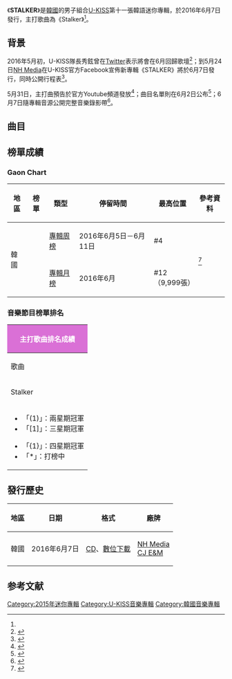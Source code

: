 {{Infobox Album
| Name = STALKER
| Cover = U-KISS STALKER.jpg
| Artist = [[U-KISS|U-KISS]]
| Type = EP
| Released = 2016年6月7日<ref name="Release">{{cite web|title=U-KISS reveals MV teaser for 'Stalker'|url=http://www.allkpop.com/article/2016/05/u-kiss-reveals-mv-teaser-for-stalker|date=2016-05-30|accessdate=2016-07-07|language=en|archive-date=2016-07-04|archive-url=https://web.archive.org/web/20160704041901/http://www.allkpop.com/article/2016/05/u-kiss-reveals-mv-teaser-for-stalker|dead-url=no}}</ref>
| Recorded = 2016年
| Genre = [[韓語流行音樂|韓語流行音樂]]
| Length = 20:41
| Label = [[NH_Media|NH Media]]製作<br>[[CJ_E&M|CJ E&M]]發行
| Producer = [[沈和碩|沈和碩]]（{{lang|ko|심화석}}）
| Certification  = 
| Chart position = * 週榜最高排名第4位<small>（2016年6月11日，[[Gaon_Chart|Gaon]]）</small> 
* 月榜最高排名第12位<small>（2016年6月，[[Gaon_Chart|Gaon]]）</small> 
| Last album = [[One_Shot_One_Kill|One Shot One Kill]]<br>（2016年）
| This album = '''STALKER'''<br>（2016年）
| Next album = [[U-KISS_JAPAN_BEST_COLLECTION_2011-2016|U-KISS JAPAN BEST COLLECTION 2011-2016]]<br>（2016年）
{{Singles
| Name           = STALKER
| Type           = EP
| Single 1       = Stalker
| Single 1 date  = {{Start date|2016|6|7}}
}}
}}

《'''STALKER'''》是[[韓國|韓國]]的男子組合[[U-KISS|U-KISS]]第十一張韓語迷你專輯，於2016年6月7日發行，主打歌曲為《Stalker》<ref name="Release"/>。

==背景==
2016年5月初，U-KISS隊長秀鉉曾在[[Twitter|Twitter]]表示將會在6月回歸歌壇<ref>{{cite web |url=http://kpopn.niusnews.com/=K2is5q76 |title=U-Kiss 預計六月回歸韓國歌壇！ |publisher=kpopn |date=2016-05-01 |accessdate=2016-07-07 |archive-url=https://web.archive.org/web/20160707064739/http://kpopn.niusnews.com/=K2is5q76 |archive-date=2016-07-07 |dead-url=yes }}</ref>；到5月24日[[NH_Media|NH Media]]在U-KISS官方Facebook宣佈新專輯《STALKER》將於6月7日發行，同時公開行程表<ref>{{cite web |url=http://kpopn.niusnews.com/=K1xocdn3 |title=U-Kiss 將於6月7日回歸！ |publisher=kpopn |date=2016-05-24 |accessdate=2016-07-07 |archive-url=https://web.archive.org/web/20160629163414/http://kpopn.niusnews.com/=K1xocdn3 |archive-date=2016-06-29 |dead-url=yes }}</ref>。

5月31日，主打曲預告於官方Youtube頻道發放<ref>{{cite web |url=http://kpopn.niusnews.com/=K043wg45 |title=U-Kiss《Stalker》MV 預告 |publisher=kpopn |date=2016-05-31 |accessdate=2016-07-07 |archive-url=https://web.archive.org/web/20160708134158/http://kpopn.niusnews.com/=K043wg45 |archive-date=2016-07-08 |dead-url=yes }}</ref>；曲目名單則在6月2日公布<ref>{{cite web |url=http://kpopn.niusnews.com/=K1rolvb2 |title=U-Kiss 公開迷你11輯《STALKER》曲目 |publisher=kpopn |date=2016-06-02 |accessdate=2016-07-07 |archive-url=https://web.archive.org/web/20160708135848/http://kpopn.niusnews.com/=K1rolvb2 |archive-date=2016-07-08 |dead-url=yes }}</ref>；6月7日隨專輯音源公開完整音樂錄影帶<ref>{{cite web |url=http://kpopn.niusnews.com/=K2jusju7 |title=U-Kiss《STALKER》音源、MV |publisher=kpopn |date=2016-06-07 |accessdate=2016-07-07 |archive-url=https://web.archive.org/web/20160711185529/http://kpopn.niusnews.com/=K2jusju7 |archive-date=2016-07-11 |dead-url=yes }}</ref>。

==曲目==
{{Track listing
| total_length    = 21:03

| title1          = Favorite Girl
| music1          = [[金大成|金大成]]（{{lang|ko|김태성}}）<br>[[Casper|Casper]]<br>[[Cha_Cha_Malone|Cha Cha Malone]]
| lyrics1         = [[朱燦陽|朱燦陽]]（{{lang|ko|주찬양}}）<br>[[金炅才|ELI]]（RAP）<br>[[李俊英|Jun]]（RAP）
| arranger1       = 金大成<br>Casper<br>Cha Cha Malone
| length1         = 3:31

| title2          = Stalker
| music2          = 朱燦陽<br>[[Maxx_Song|Maxx Song]]<br>[[Stereotypes|Stereotypes]]
| lyrics2         = 朱燦陽<br>Maxx Song
| arranger2       = 朱燦陽<br>Maxx Song<br>Stereotypes
| length2         = 3:21

| title3          = 即使閉上雙眼
| note3           = {{lang|ko|눈을 감아도}}
| music3          = [[Command_Freaks|Command Freaks]]<br>Casper<br>[[David_Fremberg|David Fremberg]]
| lyrics3         = 朱燦陽
| arranger3       = Command Freaks
| length3         = 4:00

| title4          = Heartless
| music4          = 金大成<br>Cha Cha Malone<br>3mm<br>{{le|Andrew Choi|Andrew Choi}}
| lyrics4         = [[張妍正|張妍正]]（{{lang|ko|장연정}}）<br>Eli（RAP）<br>Jun（RAP）
| arranger4       = Cha Cha Malone<br>金大成
| length4         = 3:23

| title5          = Take It Slow
| music5          = [[姜明申|姜明申]]（{{lang|ko|강명신}}）<br>[[Nicholas_Kim|Nicholas Kim]]<br>[[Sammy_K|Sammy K]]
| lyrics5         = 姜明申<br>Nicholas Kim<br>/Sammy K
| arranger5       = 姜明申<br>Nicholas Kim<br>/Sammy K
| length5         = 3:01

| title6          = Stalker
| note6           = Inst.
| music6          = 朱燦陽<br>Maxx Song<br>Stereotypes
| lyrics6         = 
| arranger6       = 朱燦陽<br>Maxx Song<br>Stereotypes
| length6         = 3:21

}}

==榜單成績==
===Gaon Chart===
{| class="wikitable" style="text-align:center; width:800px"
|-
! 地區 !! 榜單 !! 類型 !! 停留時間 !! 最高位置 !! 參考資料
|-
|rowspan=2| 韓國 ||rowspan=2|{{link-en|Gaon專輯榜|Gaon Album Chart}} || [[2016年Gaon專輯冠軍作品列表|專輯周榜]] || 2016年6月5日－6月11日 || #4 ||rowspan=2|<ref name=gaonalbumchart>{{cite web|url=http://www.gaonchart.co.kr/main/section/chart/album.gaon|title=This links to current week - select the year/week from drop down menu|date=|work=Gaon Album Charts|publisher=Korea Music Content Industry Association|accessdate=2016-07-07|language=ko|archive-date=2015-12-23|archive-url=https://web.archive.org/web/20151223082817/http://gaonchart.co.kr/main/section/chart/album.gaon|dead-url=no}}</ref>
|-
| [[2016年Gaon專輯冠軍作品列表|專輯月榜]] || 2016年6月 || #12<br>（9,999張）
|}

===音樂節目榜單排名===
{|class="wikitable" style="font-size:small"
!colspan="6" style="background:#DA70D6; color:white;"|主打歌曲排名成績
|-
!歌曲!![[Mnet媒體|Mnet]]<br /><small>《[[M!_Countdown|M! Countdown]]》</small>!![[KBS第2頻道|KBS2]]<br /><small>《[[KBS音樂銀行|Music Bank]]》</small>!![[SBS_(韓國)|SBS]]<br /><small>《[[SBS人氣歌謠|人氣歌謠]]》</small>!!備註
|-
| Stalker || 9 || / || / || '''{{link-ko|MBC Music|MBC 뮤직}}<br>[[Show_Champion|Show Champion]]'''：13
|-
|colspan="6"|
{{col-begin}}
{{col-2}}
*「(1)」：兩星期冠軍
*「[1]」：三星期冠軍
{{col-break}}
*「{1}」：四星期冠軍
*「*」：打榜中
{{col-end}}
|}

==發行歷史==
{| class="wikitable"
|-
! scope="col"| 地區 !! 日期 !! 格式 !! 廠牌 
|-
! 韓國
! 2016年6月7日
| [[CD|CD]]、[[數位音樂下載|數位下載]]
! [[NH_Media|NH Media]]<br>[[CJ_E&M|CJ E&M]]
|}

==参考文献==
{{reflist}}
{{U-KISS}}

[[Category:2015年迷你專輯|Category:2015年迷你專輯]]
[[Category:U-KISS音樂專輯|Category:U-KISS音樂專輯]]
[[Category:韓國音樂專輯|Category:韓國音樂專輯]]